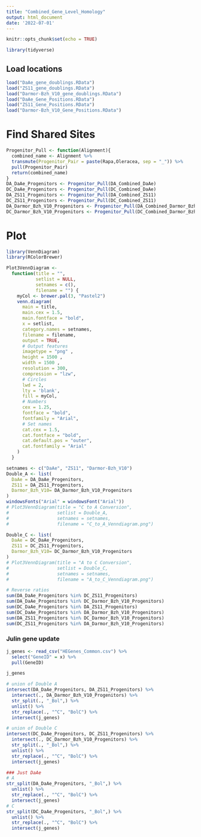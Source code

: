 ```yaml
---
title: "Combined_Gene_Level_Homology"
output: html_document
date: '2022-07-01'
---
```


```r
knitr::opts_chunk$set(echo = TRUE)
```

```r
library(tidyverse)
```

## Load locations
```r
load("DaAe_gene_doublings.RData")
load("ZS11_gene_doublings.RData")
load("Darmor-Bzh_V10_gene_doublings.RData")
load("DaAe_Gene_Positions.RData")
load("ZS11_Gene_Positions.RData")
load("Darmor-Bzh_V10_Gene_Positions.RData")
```

# Find Shared Sites
```r
Progenitor_Pull <- function(Alignment){
  combined_name <- Alignment %>%
  transmute(Progenitor_Pair = paste(Rapa,Oleracea, sep = "_")) %>%
  pull(Progenitor_Pair)
  return(combined_name)
}
DA_DaAe_Progenitors <- Progenitor_Pull(DA_Combined_DaAe)
DC_DaAe_Progenitors <- Progenitor_Pull(DC_Combined_DaAe)
DA_ZS11_Progenitors <- Progenitor_Pull(DA_Combined_ZS11)
DC_ZS11_Progenitors <- Progenitor_Pull(DC_Combined_ZS11)
DA_Darmor_Bzh_V10_Progenitors <- Progenitor_Pull(DA_Combined_Darmor_Bzh_V10)
DC_Darmor_Bzh_V10_Progenitors <- Progenitor_Pull(DC_Combined_Darmor_Bzh_V10)
```

# Plot
```r
library(VennDiagram)
library(RColorBrewer)

Plot3VennDiagram <-
  function(title = "",
           setlist = NULL,
           setnames = c(),
           filename = "") {
    myCol <- brewer.pal(3, "Pastel2")
    venn.diagram(
      main = title,
      main.cex = 1.5,
      main.fontface = "bold",
      x = setlist,
      category.names = setnames,
      filename = filename,
      output = TRUE,
      # Output features
      imagetype = "png" ,
      height = 1500 ,
      width = 1500 ,
      resolution = 300,
      compression = "lzw",
      # Circles
      lwd = 2,
      lty = 'blank',
      fill = myCol,
      # Numbers
      cex = 1.25,
      fontface = "bold",
      fontfamily = "Arial",
      # Set names
      cat.cex = 1.5,
      cat.fontface = "bold",
      cat.default.pos = "outer",
      cat.fontfamily = "Arial"
    )
  }

setnames <- c("DaAe", "ZS11", "Darmor-Bzh_V10")
Double_A <- list(
  DaAe = DA_DaAe_Progenitors,
  ZS11 = DA_ZS11_Progenitors,
  Darmor_Bzh_V10= DA_Darmor_Bzh_V10_Progenitors
)
windowsFonts("Arial" = windowsFont("Arial"))
# Plot3VennDiagram(title = "C to A Conversion",
#                  setlist = Double_A,
#                  setnames = setnames,
#                  filename = "C_to_A_Venndiagram.png")

Double_C <- list(
  DaAe = DC_DaAe_Progenitors,
  ZS11 = DC_ZS11_Progenitors,
  Darmor_Bzh_V10= DC_Darmor_Bzh_V10_Progenitors
)
# Plot3VennDiagram(title = "A to C Conversion",
#                  setlist = Double_C,
#                  setnames = setnames,
#                  filename = "A_to_C_Venndiagram.png")

# Reverse ratios
sum(DA_DaAe_Progenitors %in% DC_ZS11_Progenitors)
sum(DA_DaAe_Progenitors %in% DC_Darmor_Bzh_V10_Progenitors)
sum(DC_DaAe_Progenitors %in% DA_ZS11_Progenitors)
sum(DC_DaAe_Progenitors %in% DA_Darmor_Bzh_V10_Progenitors)
sum(DA_ZS11_Progenitors %in% DC_Darmor_Bzh_V10_Progenitors)
sum(DC_ZS11_Progenitors %in% DA_Darmor_Bzh_V10_Progenitors)
```

### Julin gene update

```r
j_genes <- read_csv("HEGenes_Common.csv") %>%
  select("GeneID" = x) %>%
  pull(GeneID)

j_genes

# union of Double A
intersect(DA_DaAe_Progenitors, DA_ZS11_Progenitors) %>%
  intersect(., DA_Darmor_Bzh_V10_Progenitors) %>%
  str_split(., "_Bol",) %>%
  unlist() %>%
  str_replace(., "^C", "BolC") %>%
  intersect(j_genes)

# union of Double C
intersect(DC_DaAe_Progenitors, DC_ZS11_Progenitors) %>%
  intersect(., DC_Darmor_Bzh_V10_Progenitors) %>%
  str_split(., "_Bol",) %>%
  unlist() %>%
  str_replace(., "^C", "BolC") %>%
  intersect(j_genes)

### Just DaAe
# A
str_split(DA_DaAe_Progenitors, "_Bol",) %>%
  unlist() %>%
  str_replace(., "^C", "BolC") %>%
  intersect(j_genes)
# C
str_split(DC_DaAe_Progenitors, "_Bol",) %>%
  unlist() %>%
  str_replace(., "^C", "BolC") %>%
  intersect(j_genes)
```


